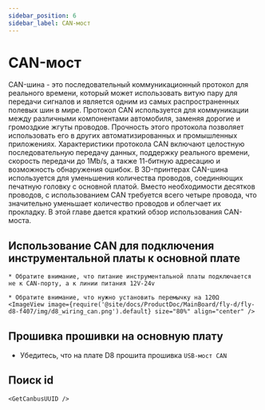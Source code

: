 ```yaml
---
sidebar_position: 6
sidebar_label: CAN-мост
---
```






# CAN-мост

CAN-шина - это последовательный коммуникационный протокол для реального времени, который может использовать витую пару для передачи сигналов и является одним из самых распространенных полевых шин в мире. Протокол CAN используется для коммуникации между различными компонентами автомобиля, заменяя дорогие и громоздкие жгуты проводов. Прочность этого протокола позволяет использовать его в других автоматизированных и промышленных приложениях. Характеристики протокола CAN включают целостную последовательную передачу данных, поддержку реального времени, скорость передачи до 1Mb/s, а также 11-битную адресацию и возможность обнаружения ошибок.
В 3D-принтерах CAN-шина используется для уменьшения количества проводов, соединяющих печатную головку с основной платой. Вместо необходимости десятков проводов, с использованием CAN требуется всего четыре провода, что значительно уменьшает количество проводов и облегчает их прокладку.
В этой главе дается краткий обзор использования CAN-моста.

## Использование CAN для подключения инструментальной платы к основной плате

    * Обратите внимание, что питание инструментальной платы подключается не к CAN-порту, а к линии питания 12V-24v

    * Обратите внимание, что нужно установить перемычку на 120Ω
    <ImageView image={require('@site/docs/ProductDoc/MainBoard/fly-d/fly-d8-f407/img/d8_wiring_can.png').default} size="80%" align="center" />

## Прошивка прошивки на основную плату

* Убедитесь, что на плате D8 прошита прошивка `USB-мост CAN`

## Поиск id

    <GetCanbusUUID />